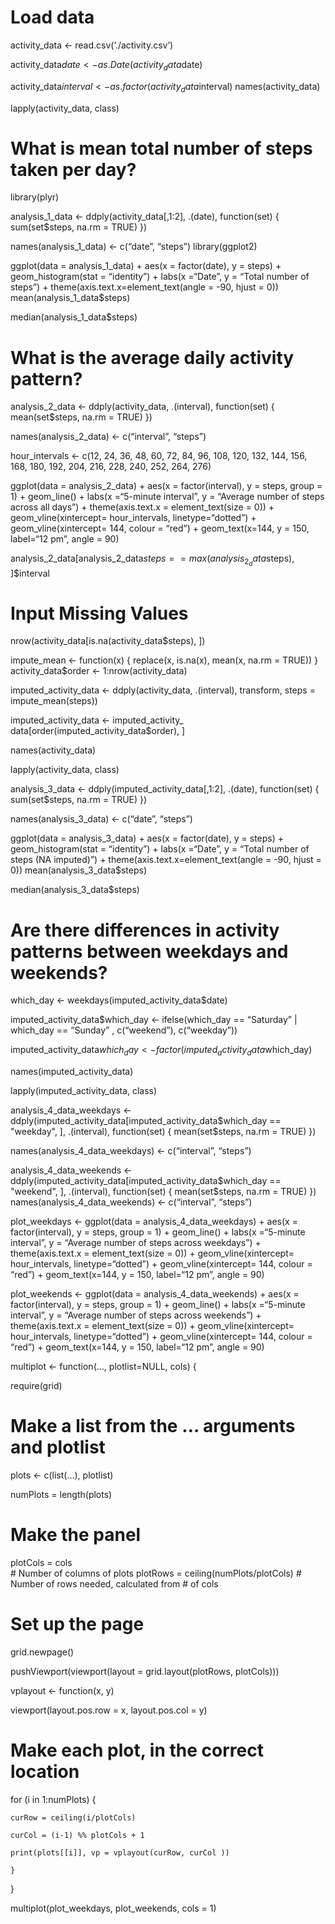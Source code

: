 # Load data
activity_data <- read.csv('./activity.csv')

activity_data$date <- as.Date(activity_data$date)

activity_data$interval <- as.factor(activity_data$interval)
names(activity_data)

lapply(activity_data, class)

# What is mean total number of steps taken per day?
library(plyr)

analysis_1_data <- ddply(activity_data[,1:2], .(date), function(set) { sum(set$steps, na.rm = TRUE) })

names(analysis_1_data) <- c("date", "steps")
library(ggplot2)

ggplot(data = analysis_1_data) + aes(x = factor(date), y = steps) + geom_histogram(stat = "identity") + labs(x ="Date", y = "Total number of steps") + theme(axis.text.x=element_text(angle = -90, hjust = 0))
mean(analysis_1_data$steps)

median(analysis_1_data$steps)

# What is the average daily activity pattern?
analysis_2_data <- ddply(activity_data, .(interval), function(set) { mean(set$steps, na.rm = TRUE) })


names(analysis_2_data) <- c("interval", "steps")

hour_intervals <- c(12, 24, 36, 48, 60, 72, 84, 96, 108, 120, 132, 144, 156, 168, 180, 192, 204, 216, 228, 240, 252, 264, 276)

ggplot(data = analysis_2_data) + aes(x = factor(interval), y = steps, group = 1) + geom_line() + labs(x ="5-minute interval", y = "Average number of steps across all days") + theme(axis.text.x = element_text(size = 0)) + geom_vline(xintercept= hour_intervals, linetype="dotted") + geom_vline(xintercept= 144, colour = "red") + geom_text(x=144, y = 150, label="12 pm", angle = 90)

analysis_2_data[analysis_2_data$steps == max(analysis_2_data$steps), ]$interval


# Input Missing Values
nrow(activity_data[is.na(activity_data$steps), ])

impute_mean <- function(x) {
  replace(x, is.na(x), mean(x, na.rm = TRUE))
}
activity_data$order <- 1:nrow(activity_data)

imputed_activity_data <- ddply(activity_data, .(interval), transform, steps = impute_mean(steps))
 
imputed_activity_data <- imputed_activity_
data[order(imputed_activity_data$order), ]

names(activity_data)

lapply(activity_data, class)

analysis_3_data <- ddply(imputed_activity_data[,1:2], .(date), function(set) { sum(set$steps, na.rm = TRUE) })

names(analysis_3_data) <- c("date", "steps")

ggplot(data = analysis_3_data) + aes(x = factor(date), y = steps) + geom_histogram(stat = "identity") + labs(x ="Date", y = "Total number of steps (NA imputed)") + theme(axis.text.x=element_text(angle = -90, hjust = 0))
mean(analysis_3_data$steps)

median(analysis_3_data$steps)


# Are there differences in activity patterns between weekdays and weekends?

which_day <- weekdays(imputed_activity_data$date)


imputed_activity_data$which_day <- ifelse(which_day == "Saturday" | which_day == "Sunday" , c("weekend"), c("weekday"))

imputed_activity_data$which_day <- factor(imputed_activity_data$which_day)

names(imputed_activity_data)

lapply(imputed_activity_data, class)

analysis_4_data_weekdays <- ddply(imputed_activity_data[imputed_activity_data$which_day == "weekday", ], .(interval), function(set) { mean(set$steps, na.rm = TRUE) })

names(analysis_4_data_weekdays) <- c("interval", "steps")

analysis_4_data_weekends <- ddply(imputed_activity_data[imputed_activity_data$which_day == "weekend", ], .(interval), function(set) { mean(set$steps, na.rm = TRUE) })
names(analysis_4_data_weekends) <- c("interval", "steps")

plot_weekdays <- ggplot(data = analysis_4_data_weekdays) + aes(x = factor(interval), y = steps, group = 1) + geom_line() + labs(x ="5-minute interval", y = "Average number of steps across weekdays") + theme(axis.text.x = element_text(size = 0)) + geom_vline(xintercept= hour_intervals, linetype="dotted") + geom_vline(xintercept= 144, colour = "red") + geom_text(x=144, y = 150, label="12 pm", angle = 90)

plot_weekends <- ggplot(data = analysis_4_data_weekends) + aes(x = factor(interval), y = steps, group = 1) + geom_line() + labs(x ="5-minute interval", y = "Average number of steps across weekends") + theme(axis.text.x = element_text(size = 0)) + geom_vline(xintercept= hour_intervals, linetype="dotted") + geom_vline(xintercept= 144, colour = "red") + geom_text(x=144, y = 150, label="12 pm", angle = 90)

multiplot <- function(..., plotlist=NULL, cols) {
  
require(grid)
  
  
# Make a list from the ... arguments and plotlist
  
plots <- c(list(...), plotlist)
  
  
numPlots = length(plots)
  
  
# Make the panel
  plotCols = cols                          
# Number of columns of plots
  plotRows = ceiling(numPlots/plotCols)
# Number of rows needed, calculated from # of cols
  
  
# Set up the page
  
grid.newpage()
  
pushViewport(viewport(layout = grid.layout(plotRows, plotCols)))
  
vplayout <- function(x, y)
    
viewport(layout.pos.row = x, layout.pos.col = y)
  
  
# Make each plot, in the correct location
  
for (i in 1:numPlots) {
    
	curRow = ceiling(i/plotCols)
    
	curCol = (i-1) %% plotCols + 1
    
	print(plots[[i]], vp = vplayout(curRow, curCol ))
  
	}
  

}

multiplot(plot_weekdays, plot_weekends, cols = 1)
